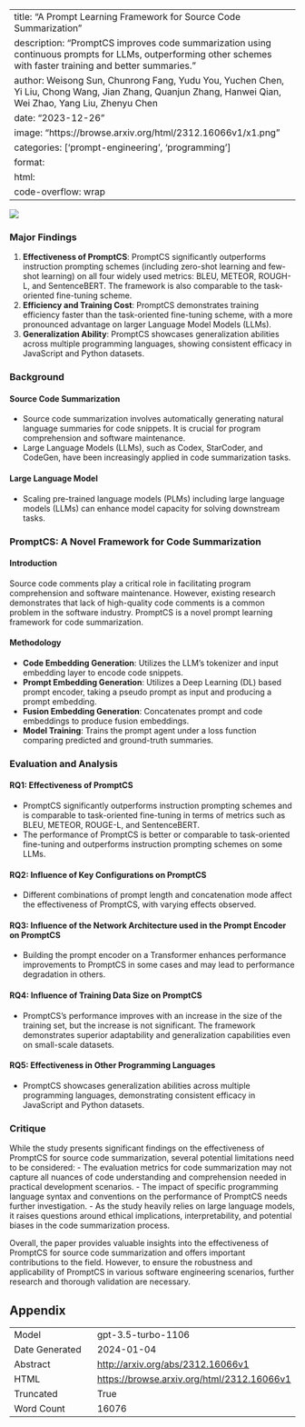 
---
title: "A Prompt Learning Framework for Source Code Summarization"
description: "PromptCS improves code summarization using continuous prompts for LLMs, outperforming other schemes with faster training and better summaries."
author: Weisong Sun, Chunrong Fang, Yudu You, Yuchen Chen, Yi Liu, Chong Wang, Jian Zhang, Quanjun Zhang, Hanwei Qian, Wei Zhao, Yang Liu, Zhenyu Chen
date: "2023-12-26"
image: "https://browse.arxiv.org/html/2312.16066v1/x1.png"
categories: ['prompt-engineering', 'programming']
format:
  html:
    code-overflow: wrap
---

![](https://browse.arxiv.org/html/2312.16066v1/x1.png)

### Major Findings

1. **Effectiveness of PromptCS**: PromptCS significantly outperforms instruction prompting schemes (including zero-shot learning and few-shot learning) on all four widely used metrics: BLEU, METEOR, ROUGH-L, and SentenceBERT. The framework is also comparable to the task-oriented fine-tuning scheme.
2. **Efficiency and Training Cost**: PromptCS demonstrates training efficiency faster than the task-oriented fine-tuning scheme, with a more pronounced advantage on larger Language Model Models (LLMs).
3. **Generalization Ability**: PromptCS showcases generalization abilities across multiple programming languages, showing consistent efficacy in JavaScript and Python datasets. 

### Background

#### Source Code Summarization

- Source code summarization involves automatically generating natural language summaries for code snippets. It is crucial for program comprehension and software maintenance.
- Large Language Models (LLMs), such as Codex, StarCoder, and CodeGen, have been increasingly applied in code summarization tasks.

#### Large Language Model

- Scaling pre-trained language models (PLMs) including large language models (LLMs) can enhance model capacity for solving downstream tasks.

### PromptCS: A Novel Framework for Code Summarization

#### Introduction

Source code comments play a critical role in facilitating program comprehension and software maintenance. However, existing research demonstrates that lack of high-quality code comments is a common problem in the software industry. PromptCS is a novel prompt learning framework for code summarization.

#### Methodology

- **Code Embedding Generation**: Utilizes the LLM's tokenizer and input embedding layer to encode code snippets.
- **Prompt Embedding Generation**: Utilizes a Deep Learning (DL) based prompt encoder, taking a pseudo prompt as input and producing a prompt embedding.
- **Fusion Embedding Generation**: Concatenates prompt and code embeddings to produce fusion embeddings.
- **Model Training**: Trains the prompt agent under a loss function comparing predicted and ground-truth summaries.

### Evaluation and Analysis

#### RQ1: Effectiveness of PromptCS

- PromptCS significantly outperforms instruction prompting schemes and is comparable to task-oriented fine-tuning in terms of metrics such as BLEU, METEOR, ROUGE-L, and SentenceBERT.
- The performance of PromptCS is better or comparable to task-oriented fine-tuning and outperforms instruction prompting schemes on some LLMs.

#### RQ2: Influence of Key Configurations on PromptCS

- Different combinations of prompt length and concatenation mode affect the effectiveness of PromptCS, with varying effects observed.

#### RQ3: Influence of the Network Architecture used in the Prompt Encoder on PromptCS

- Building the prompt encoder on a Transformer enhances performance improvements to PromptCS in some cases and may lead to performance degradation in others.

#### RQ4: Influence of Training Data Size on PromptCS

- PromptCS's performance improves with an increase in the size of the training set, but the increase is not significant. The framework demonstrates superior adaptability and generalization capabilities even on small-scale datasets.

#### RQ5: Effectiveness in Other Programming Languages

- PromptCS showcases generalization abilities across multiple programming languages, demonstrating consistent efficacy in JavaScript and Python datasets. 

### Critique

While the study presents significant findings on the effectiveness of PromptCS for source code summarization, several potential limitations need to be considered:
- The evaluation metrics for code summarization may not capture all nuances of code understanding and comprehension needed in practical development scenarios.
- The impact of specific programming language syntax and conventions on the performance of PromptCS needs further investigation.
- As the study heavily relies on large language models, it raises questions around ethical implications, interpretability, and potential biases in the code summarization process.

Overall, the paper provides valuable insights into the effectiveness of PromptCS for source code summarization and offers important contributions to the field. However, to ensure the robustness and applicability of PromptCS in various software engineering scenarios, further research and thorough validation are necessary.

## Appendix

|          |          |
|----------|----------|
| Model     | gpt-3.5-turbo-1106       |
| Date Generated     | 2024-01-04       |
| Abstract | [http://arxiv.org/abs/2312.16066v1](http://arxiv.org/abs/2312.16066v1)        |
| HTML     | [https://browse.arxiv.org/html/2312.16066v1](https://browse.arxiv.org/html/2312.16066v1)       |
| Truncated       | True       |
| Word Count       | 16076       |